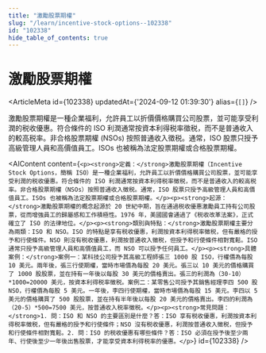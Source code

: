 ```yaml
---
title: "激勵股票期權"
slug: "/learn/incentive-stock-options--102338"
id: "102338"
hide_table_of_contents: true
---
```



# 激勵股票期權

<ArticleMeta id={102338} updatedAt={'2024-09-12 01:39:30'} alias={`[]`} />
<div className='border-solid border-b border-t-0 my-4 border-[var(--ifm-color-gray-300)]' />

激勵股票期權是一種企業福利，允許員工以折價價格購買公司股票，並可能享受利潤的税收優惠。符合條件的 ISO 利潤通常按資本利得税率徵税，而不是普通收入的較高税率。非合格股票期權 (NSOs) 按照普通收入徵税。通常，ISO 股票只授予高級管理人員和高價值員工。ISOs 也被稱為法定股票期權或合格股票期權。

<AIContent content={`<p><strong>定義：</strong>激勵股票期權（Incentive Stock Options，簡稱 ISO）是一種企業福利，允許員工以折價價格購買公司股票，並可能享受利潤的税收優惠。符合條件的 ISO 利潤通常按資本利得税率徵税，而不是普通收入的較高税率。非合格股票期權（NSOs）按照普通收入徵税。通常，ISO 股票只授予高級管理人員和高價值員工。ISOs 也被稱為法定股票期權或合格股票期權。</p><p><strong>起源：</strong>激勵股票期權的概念起源於 20 世紀中期，旨在通過税收優惠激勵員工持有公司股票，從而增強員工的歸屬感和工作積極性。1976 年，美國國會通過了《税收改革法案》，正式確立了 ISO 的法律地位。</p><p><strong>類別與特點：</strong>激勵股票期權主要分為兩類：ISO 和 NSO。ISO 的特點是享有税收優惠，利潤按資本利得税率徵税，但有嚴格的授予和行使條件。NSO 則沒有税收優惠，利潤按普通收入徵税，但授予和行使條件相對寬鬆。ISO 通常只授予高級管理人員和高價值員工，而 NSO 可以授予任何員工。</p><p><strong>具體案例：</strong>案例一：某科技公司授予其高級工程師張三 1000 股 ISO，行權價為每股 10 美元。兩年後，張三行使期權，當時市場價為每股 20 美元。張三以 10 美元的價格購買了 1000 股股票，並在持有一年後以每股 30 美元的價格賣出。張三的利潤為（30-10）*1000=20000 美元，按資本利得税率徵税。案例二：某零售公司授予其銷售經理李四 500 股 NSO，行權價為每股 5 美元。一年後，李四行使期權，當時市場價為每股 15 美元。李四以 5 美元的價格購買了 500 股股票，並在持有半年後以每股 20 美元的價格賣出。李四的利潤為（20-5）*500=7500 美元，按普通收入税率徵税。</p><p><strong>常見問題：</strong>1. 問：ISO 和 NSO 的主要區別是什麼？答：ISO 享有税收優惠，利潤按資本利得税率徵税，但有嚴格的授予和行使條件；NSO 沒有税收優惠，利潤按普通收入徵税，但授予和行使條件相對寬鬆。2. 問：ISO 的税收優惠有哪些條件？答：ISO 必須在授予後至少兩年、行使後至少一年後出售股票，才能享受資本利得税率的優惠。</p>`} id={102338} />
